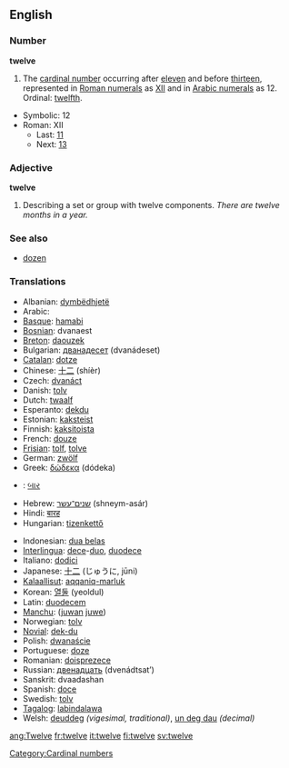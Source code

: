 ==English==

{{rank|consider|provided|Rome|970|twelve|opposite|vast|isn\'t}}

===Number===
'''twelve'''
# The [[cardinal number]] occurring after [[eleven]] and before [[thirteen]], represented in [[Roman numerals]] as [[XII]] and in [[Arabic numeral]]s as 12.  Ordinal: [[twelfth]].
*Symbolic: 12
*Roman: XII
**Last: [[eleven|11]]
**Next: [[thirteen|13]]

===Adjective===
'''twelve'''
# Describing a set or group with twelve components. ''There are twelve months in a year.''

===See also===
*[[dozen]]

===Translations===
{{top}}
*Albanian: [[dymbëdhjetë]]
*Arabic: {{ARchar|[[اثنى عشر]]}} {{Unicode|(’íθna ʕáshar)}}
*[[Basque]]: [[hamabi]]
*[[Bosnian]]: dvanaest
*[[Breton]]: [[daouzek]]
*Bulgarian: [[дванадесет]] (dvanádeset)
*[[Catalan]]: [[dotze]]
*Chinese: [[十二]] (shíèr)
*Czech: [[dvanáct]]
*Danish: [[tolv]]
*Dutch: [[twaalf]]
*Esperanto: [[dekdu]]
*Estonian: [[kaksteist]]
*Finnish: [[kaksitoista]]
*French: [[douze]]
*[[Frisian]]: [[tolf]], [[tolve]]
*German: [[zwölf]]
*Greek: [[δώδεκα]] (dódeka)
*{{gu}}: [[બાર]]
*Hebrew: [[שנים־עשר]] (shneym-asár)
*Hindi: [[बारह]]
*Hungarian: [[tizenkettő]]
{{mid}}
*Indonesian: [[dua belas]]
*[[Interlingua]]: [[dece]]-[[duo]], [[duodece]]
*Italiano: [[dodici]]
*Japanese: [[十二]] (じゅうに, jūni)
*[[Kalaallisut]]: [[aqqaniq-marluk]]
*Korean: [[열둘]] (yeoldul)
*Latin: [[duodecem]]
*[[Manchu]]: ([[juwan]] [[juwe]])
*Norwegian: [[tolv]]
*[[Novial]]: [[dek-du]]
*Polish: [[dwanaście]]
*Portuguese: [[doze]]
*Romanian: [[doisprezece]]
*Russian: [[двенадцать]] (dvenádtsat’)
*Sanskrit: dvaadashan
*Spanish: [[doce]]
*Swedish: [[tolv]]
*[[Tagalog]]: [[labindalawa]]
*Welsh: [[deuddeg]] ''(vigesimal, traditional)'', [[un deg dau]] ''(decimal)''
{{bottom}}

[[Category:Cardinal numbers]]

[[ang:Twelve]]
[[fr:twelve]]
[[it:twelve]]
[[fi:twelve]]
[[sv:twelve]]